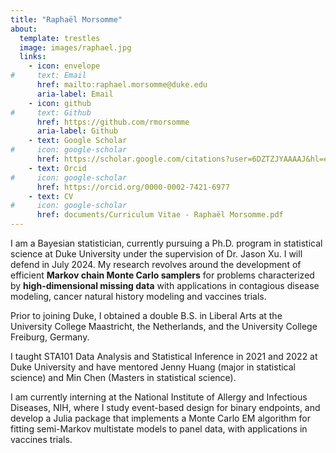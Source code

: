 ```yaml
---
title: "Raphaël Morsomme"
about:
  template: trestles
  image: images/raphael.jpg
  links:
    - icon: envelope
#     text: Email
      href: mailto:raphael.morsomme@duke.edu
      aria-label: Email
    - icon: github
#     text: Github
      href: https://github.com/rmorsomme
      aria-label: Github
    - text: Google Scholar
#     icon: google-scholar
      href: https://scholar.google.com/citations?user=6DZTZJYAAAAJ&hl=en
    - text: Orcid
#     icon: google-scholar
      href: https://orcid.org/0000-0002-7421-6977
    - text: CV
#     icon: google-scholar
      href: documents/Curriculum Vitae - Raphaël Morsomme.pdf
---
```


I am a Bayesian statistician, currently pursuing a Ph.D. program in statistical science at Duke University under the supervision of Dr. Jason Xu. I will defend in July 2024. My research revolves around the development of efficient **Markov chain Monte Carlo samplers** for problems characterized by **high-dimensional missing data** with applications in contagious disease modeling, cancer natural history modeling and vaccines trials.

Prior to joining Duke, I obtained a double B.S. in Liberal Arts at the University College Maastricht, the Netherlands, and the University College Freiburg, Germany.

I taught STA101 Data Analysis and Statistical Inference in 2021 and 2022 at Duke University and have mentored Jenny Huang (major in statistical science) and Min Chen (Masters in statistical science).

I am currently interning at the National Institute of Allergy and Infectious Diseases, NIH, where I study event-based design for binary endpoints, and develop a Julia package that implements a Monte Carlo EM algorithm for fitting semi-Markov multistate models to panel data, with applications in vaccines trials.
